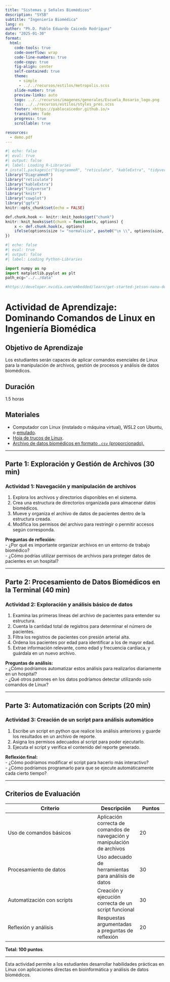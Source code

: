 ```yaml
---
title: "Sistemas y Señales Biomédicos"
description: "SYSB"
subtitle: "Ingeniería Biomédica"
lang: es
author: "Ph.D. Pablo Eduardo Caicedo Rodríguez"
date: "2025-01-30"
format:
  html: 
    code-tools: true
    code-overflow: wrap
    code-line-numbers: true
    code-copy: true
    fig-align: center
    self-contained: true
    theme: 
      - simple
      - ../../recursos/estilos/metropolis.scss
    slide-number: true
    preview-links: auto
    logo: ../../recursos/imagenes/generales/Escuela_Rosario_logo.png
    css: ../../recursos/estilos/styles_pres.scss
    footer: <https://pablocaicedor.github.io/>
    transition: fade
    progress: true
    scrollable: true

resources:
  - demo.pdf
---
```


```r
#| echo: false
#| eval: true
#| output: false
#| label: Loading R-Libraries
# install.packages(c("DiagrammeR", "reticulate", "kableExtra", "tidyverse", "knitr", "cowplot", "ggfx"))
library("DiagrammeR")
library("reticulate")
library("kableExtra")
library("tidyverse")
library("knitr")
library("cowplot")
library("ggfx")
knitr::opts_chunk$set(echo = FALSE)

def.chunk.hook <- knitr::knit_hooks$get("chunk")
knitr::knit_hooks$set(chunk = function(x, options) {
    x <- def.chunk.hook(x, options)
    ifelse(options$size != "normalsize", paste0("\n \\", options$size, "\n\n", x, "\n\n \\normalsize"), x)
})
```

```python
#| echo: false
#| eval: true
#| output: false
#| label: Loading Python-Libraries

import numpy as np
import matplotlib.pyplot as plt
path_ecg="../../data"

#https://developer.nvidia.com/embedded/learn/get-started-jetson-nano-devkit#write

```

# **Actividad de Aprendizaje: Dominando Comandos de Linux en Ingeniería Biomédica**

## **Objetivo de Aprendizaje**
Los estudiantes serán capaces de aplicar comandos esenciales de Linux para la manipulación de archivos, gestión de procesos y análisis de datos biomédicos.

## **Duración** 
1.5 horas

## **Materiales**
- Computador con Linux (instalado o máquina virtual), WSL2 con Ubuntu, o [emulado](https://distrosea.com/es/).
- [Hoja de trucos de Linux](https://www.geeksforgeeks.org/linux-commands-cheat-sheet/).
- [Archivo de datos biomédicos en formato `.csv` (proporcionado).](https://pruebacorreoescuelaingeduco.sharepoint.com/:x:/s/AdquisicinyProcesamientodeSealesBiomdicasenTecnologasdeBorde/EZNbZWOBseFMozMjrGosRN8B7XgqFzZXgJFOzC4Amf93ug?e=OeLMD8)

---

## **Parte 1: Exploración y Gestión de Archivos (30 min)**

### **Actividad 1: Navegación y manipulación de archivos**
1. Explora los archivos y directorios disponibles en el sistema.
2. Crea una estructura de directorios organizada para almacenar datos biomédicos.
3. Mueve y organiza el archivo de datos de pacientes dentro de la estructura creada.
4. Modifica los permisos del archivo para restringir o permitir accesos según corresponda.

**Preguntas de reflexión:**  
- ¿Por qué es importante organizar archivos en un entorno de trabajo biomédico?  
- ¿Cómo podrías utilizar permisos de archivos para proteger datos de pacientes en un hospital?  

---

## **Parte 2: Procesamiento de Datos Biomédicos en la Terminal (40 min)**

### **Actividad 2: Exploración y análisis básico de datos**
1. Examina las primeras líneas del archivo de pacientes para entender su estructura.
2. Cuenta la cantidad total de registros para determinar el número de pacientes.
3. Filtra los registros de pacientes con presión arterial alta.
4. Ordena los pacientes por edad para identificar a los de mayor edad.
5. Extrae información relevante, como edad y frecuencia cardíaca, y guárdala en un nuevo archivo.

**Preguntas de análisis:**  
- ¿Cómo podríamos automatizar estos análisis para realizarlos diariamente en un hospital?  
- ¿Qué otros patrones en los datos podríamos detectar utilizando solo comandos de Linux?  

---

## **Parte 3: Automatización con Scripts (20 min)**

### **Actividad 3: Creación de un script para análisis automático**
1. Escribe un script en python que realice los análisis anteriores y guarde los resultados en un archivo de reporte.
2. Asigna los permisos adecuados al script para poder ejecutarlo.
3. Ejecuta el script y verifica el contenido del reporte generado.

**Reflexión final:**  
- ¿Cómo podríamos modificar el script para hacerlo más interactivo?  
- ¿Cómo podríamos programarlo para que se ejecute automáticamente cada cierto tiempo?  

---

## **Criterios de Evaluación**

| Criterio                | Descripción | Puntos |
|-------------------------|------------|--------|
| Uso de comandos básicos | Aplicación correcta de comandos de navegación y manipulación de archivos | 20 |
| Procesamiento de datos  | Uso adecuado de herramientas para análisis de datos | 30 |
| Automatización con scripts | Creación y ejecución correcta de un script funcional | 30 |
| Reflexión y análisis    | Respuestas argumentadas a preguntas de reflexión | 20 |

**Total: 100 puntos**.

---

Esta actividad permite a los estudiantes desarrollar habilidades prácticas en Linux con aplicaciones directas en bioinformática y análisis de datos biomédicos.

